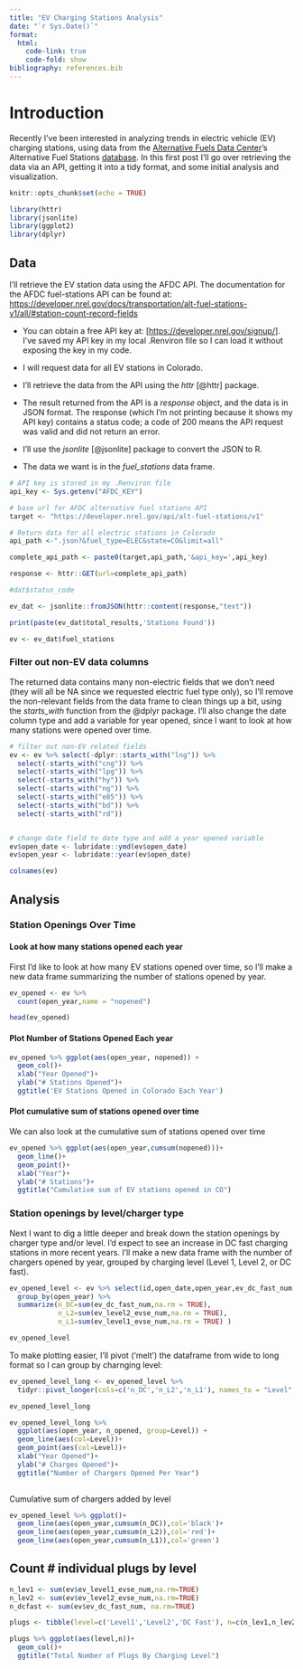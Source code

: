 ```yaml
---
title: "EV Charging Stations Analysis"
date: "`r Sys.Date()`"
format: 
  html:
    code-link: true
    code-fold: show
bibliography: references.bib
---
```


# Introduction

Recently I've been interested in analyzing trends in electric vehicle (EV) charging stations, using data from the [Alternative Fuels Data Center](https://afdc.energy.gov/)'s Alternative Fuel Stations [database](https://developer.nrel.gov/docs/transportation/alt-fuel-stations-v1/). In this first post I'll go over retrieving the data via an API, getting it into a tidy format, and some initial analysis and visualization.

```r
knitr::opts_chunk$set(echo = TRUE)
```

```r

library(httr)
library(jsonlite)
library(ggplot2)
library(dplyr)

```

## Data

I'll retrieve the EV station data using the AFDC API. The documentation for the AFDC fuel-stations API can be found at: <https://developer.nrel.gov/docs/transportation/alt-fuel-stations-v1/all/#station-count-record-fields>

-   You can obtain a free API key at: \[<https://developer.nrel.gov/signup/>\]. I've saved my API key in my local .Renviron file so I can load it without exposing the key in my code.

-   I will request data for all EV stations in Colorado.

-   I'll retrieve the data from the API using the *httr* [@httr] package.

-   The result returned from the API is a *response* object, and the data is in JSON format. The response (which I'm not printing because it shows my API key) contains a status code; a code of 200 means the API request was valid and did not return an error.

- I'll use the *jsonlite* [@jsonlite] package to convert the JSON to R.

- The data we want is in the *fuel_stations* data frame.

```r

# API key is stored in my .Renviron file
api_key <- Sys.getenv("AFDC_KEY")

# base url for AFDC alternative fuel stations API
target <- "https://developer.nrel.gov/api/alt-fuel-stations/v1"

# Return data for all electric stations in Colorado
api_path <-".json?&fuel_type=ELEC&state=CO&limit=all"

complete_api_path <- paste0(target,api_path,'&api_key=',api_key)

response <- httr::GET(url=complete_api_path)

#dat$status_code

ev_dat <- jsonlite::fromJSON(httr::content(response,"text"))

print(paste(ev_dat$total_results,'Stations Found'))

ev <- ev_dat$fuel_stations

```

### Filter out non-EV data columns

The returned data contains many non-electric fields that we don't need (they will all be NA since we requested electric fuel type only), so  I'll remove the non-relevant fields from the data frame to clean things up a bit, using the *starts_with* function from the @dplyr package. I'll also change the date column type and add a variable for year opened, since I want to look at how many stations were opened over time.

```r

# filter out non-EV related fields
ev <- ev %>% select(-dplyr::starts_with("lng")) %>% 
  select(-starts_with("cng")) %>%
  select(-starts_with("lpg")) %>%
  select(-starts_with("hy")) %>% 
  select(-starts_with("ng")) %>% 
  select(-starts_with("e85")) %>% 
  select(-starts_with("bd")) %>% 
  select(-starts_with("rd"))


# change date field to date type and add a year opened variable
ev$open_date <- lubridate::ymd(ev$open_date)
ev$open_year <- lubridate::year(ev$open_date)

colnames(ev)

```

## Analysis

### Station Openings Over Time

#### Look at how many stations opened each year

First I'd like to look at how many EV stations opened over time, so I'll make a new data frame summarizing the number of stations opened by year.

```r
ev_opened <- ev %>% 
  count(open_year,name = "nopened")  

head(ev_opened)
```

#### Plot Number of Stations Opened Each year

```r
ev_opened %>% ggplot(aes(open_year, nopened)) + 
  geom_col()+
  xlab("Year Opened")+
  ylab("# Stations Opened")+
  ggtitle('EV Stations Opened in Colorado Each Year')

```

#### Plot cumulative sum of stations opened over time

We can also look at the cumulative sum of stations opened over time

```r

ev_opened %>% ggplot(aes(open_year,cumsum(nopened)))+
  geom_line()+
  geom_point()+
  xlab("Year")+
  ylab("# Stations")+
  ggtitle("Cumulative sum of EV stations opened in CO")

```

### Station openings by level/charger type

Next I want to dig a little deeper and break down the station openings by charger type and/or level. I'd expect to see an increase in DC fast charging stations in more recent years. I'll make a new data frame with the number of chargers opened by year, grouped by charging level (Level 1, Level 2, or DC fast).

```r

ev_opened_level <- ev %>% select(id,open_date,open_year,ev_dc_fast_num,ev_level2_evse_num,ev_level1_evse_num) %>%
  group_by(open_year) %>%
  summarize(n_DC=sum(ev_dc_fast_num,na.rm = TRUE), 
            n_L2=sum(ev_level2_evse_num,na.rm = TRUE),
            n_L1=sum(ev_level1_evse_num,na.rm = TRUE) )

ev_opened_level

```

To make plotting easier, I'll pivot ('melt') the dataframe from wide to long format so I can group by charnging level:

```r

ev_opened_level_long <- ev_opened_level %>% 
  tidyr::pivot_longer(cols=c('n_DC','n_L2','n_L1'), names_to = "Level", names_prefix = "n_", values_to = "n_opened")

ev_opened_level_long


```

```r

ev_opened_level_long %>% 
  ggplot(aes(open_year, n_opened, group=Level)) +
  geom_line(aes(col=Level))+
  geom_point(aes(col=Level))+
  xlab("Year Opened")+
  ylab("# Charges Opened")+
  ggtitle("Number of Chargers Opened Per Year")
  

```

Cumulative sum of chargers added by level

```r

ev_opened_level %>% ggplot()+
  geom_line(aes(open_year,cumsum(n_DC)),col='black')+
  geom_line(aes(open_year,cumsum(n_L2)),col='red')+
  geom_line(aes(open_year,cumsum(n_L1)),col='green')

```

## Count \# individual plugs by level

```r

n_lev1 <- sum(ev$ev_level1_evse_num,na.rm=TRUE)
n_lev2 <- sum(ev$ev_level2_evse_num,na.rm=TRUE)
n_dcfast <- sum(ev$ev_dc_fast_num, na.rm=TRUE)

plugs <- tibble(level=c('Level1','Level2','DC Fast'), n=c(n_lev1,n_lev2,n_dcfast))

plugs %>% ggplot(aes(level,n))+
  geom_col()+
  ggtitle("Total Number of Plugs By Charging Level")

```
